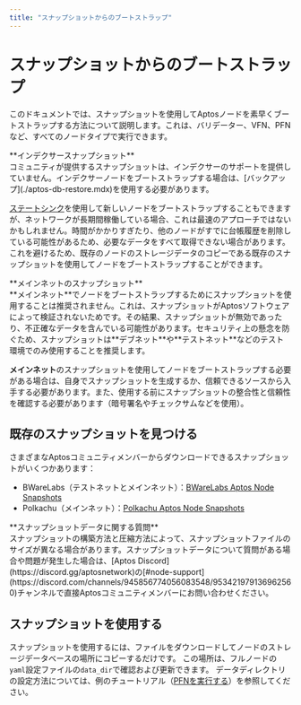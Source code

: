 ```yaml
---
title: "スナップショットからのブートストラップ"
---
```



# スナップショットからのブートストラップ

このドキュメントでは、スナップショットを使用してAptosノードを素早くブートストラップする方法について説明します。これは、バリデーター、VFN、PFNなど、すべてのノードタイプで実行できます。

<Callout type="warning">
**インデクサースナップショット**<br />
コミュニティが提供するスナップショットは、インデクサーのサポートを提供していません。インデクサーノードをブートストラップする場合は、[バックアップ](./aptos-db-restore.mdx)を使用する必要があります。
</Callout>

[ステートシンク](../configure/state-sync.mdx)を使用して新しいノードをブートストラップすることもできますが、ネットワークが長期間稼働している場合、これは最速のアプローチではないかもしれません。時間がかかりすぎたり、他のノードがすでに台帳履歴を削除している可能性があるため、必要なデータをすべて取得できない場合があります。これを避けるため、既存のノードのストレージデータのコピーである既存のスナップショットを使用してノードをブートストラップすることができます。

<Callout type="warning">
**メインネットのスナップショット**<br />
**メインネット**でノードをブートストラップするためにスナップショットを使用することは推奨されません。これは、スナップショットがAptosソフトウェアによって検証されないためです。その結果、スナップショットが無効であったり、不正確なデータを含んでいる可能性があります。セキュリティ上の懸念を防ぐため、スナップショットは**デブネット**や**テストネット**などのテスト環境でのみ使用することを推奨します。

**メインネット**のスナップショットを使用してノードをブートストラップする必要がある場合は、自身でスナップショットを生成するか、信頼できるソースから入手する必要があります。また、使用する前にスナップショットの整合性と信頼性を確認する必要があります（暗号署名やチェックサムなどを使用）。
</Callout>

## 既存のスナップショットを見つける

さまざまなAptosコミュニティメンバーからダウンロードできるスナップショットがいくつかあります：

- BWareLabs（テストネットとメインネット）：[BWareLabs Aptos Node Snapshots](https://bwarelabs.com/snapshots/aptos)
- Polkachu（メインネット）：[Polkachu Aptos Node Snapshots](https://polkachu.com/aptos_snapshots/aptos)

<Callout type="info">
**スナップショットデータに関する質問** <br />
スナップショットの構築方法と圧縮方法によって、スナップショットファイルのサイズが異なる場合があります。スナップショットデータについて質問がある場合や問題が発生した場合は、[Aptos Discord](https://discord.gg/aptosnetwork)の[#node-support](https://discord.com/channels/945856774056083548/953421979136962560)チャンネルで直接Aptosコミュニティメンバーにお問い合わせください。
</Callout>

## スナップショットを使用する

スナップショットを使用するには、ファイルをダウンロードしてノードのストレージデータベースの場所にコピーするだけです。
この場所は、フルノードの`yaml`設定ファイルの`data_dir`で確認および更新できます。
データディレクトリの設定方法については、例のチュートリアル（[PFNを実行する](../full-node/deployments.mdx)）を参照してください。
